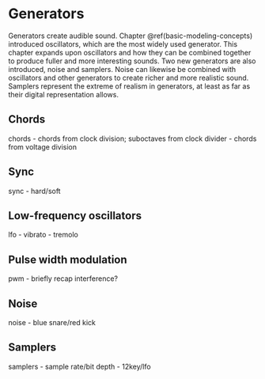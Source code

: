 # Generators

Generators create audible sound.
Chapter \@ref(basic-modeling-concepts) introduced oscillators, which are the most widely used generator.
This chapter expands upon oscillators and how they can be combined together to produce fuller and more interesting sounds.
Two new generators are also introduced, noise and samplers.
Noise can likewise be combined with oscillators and other generators to create richer and more realistic sound.
Samplers represent the extreme of realism in generators, at least as far as their digital representation allows.

<!-- https://docs.google.com/document/d/19EkU7Ypa6J5FYPeDNzVzeNc1qc1sGrxfDMu7Nw2PAgU/edit -->

## Chords 

chords
- chords from clock division; suboctaves from clock divider
- chords from voltage division

## Sync

sync
- hard/soft

## Low-frequency oscillators

lfo
- vibrato
- tremolo

## Pulse width modulation

pwm
- briefly recap interference?

## Noise

noise
- blue snare/red kick

## Samplers

samplers
- sample rate/bit depth
- 12key/lfo

<!-- 		Oscillators (VCO) /LFO ; morphing between waveshapes/ PWM /sync-->
<!-- noise -->
<!-- 		Samplers -->


<!-- Tremelo/vibrato? -->
<!-- Fundamental Modules and Composition		 -->
<!-- 	Basic concepts	 -->
<!-- 		 Module categories, signals, signal interpretation, 5 patchs from drone to key controller for pitch/gate with amplitude envelope -->
<!-- 	Controllers	 -->
<!-- 		Controllers -->
<!-- 		Trigger/gate, phase, sync -->
<!-- 	Generators	 -->
<!-- 		Oscillators (VCO) /LFO ; morphing between waveshapes/ PWM /sync-->
<!-- noise -->
<!-- 		Samplers -->
<!-- 	Modifiers	 -->
<!-- 		Filters (VCF): poles, slopes, cutoff frequency, resonance -->
<!-- 		Envelopes, velocity sensitivity, aftertouch -->
<!-- 		Amplifiers -->
<!-- 		Effects: delay/reverb/panning -->

<!-- Complex modules and Compositions		 -->
<!-- 	Controllers	 -->
<!-- 		Clock, sequencing, arpggiators -->
<!-- 		Euclidean rhythms -->
<!-- 		Probability -->
<!-- 	Generators	 -->
<!-- 		PWM -->
<!-- 		FM/AM -->
<!-- 		Ring modulation -->
<!-- 		Vocoders -->
<!-- 		Random sampling -->
<!-- 	Modifiers	 -->
<!-- 		LFO -->
<!-- 		Sample and hold -->
<!-- 		Slew -->
<!-- 		Wave-folding -->
<!-- 		Attenuators, inverters, and attenuverters -->
<!-- 		Quantizers -->
<!-- 		Switches -->
<!-- 		Logic -->


